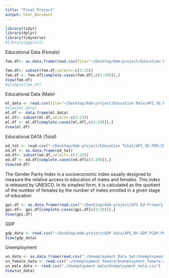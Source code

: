 ```yaml
---
title: "Final Project"
output: html_document
---
```

```r
library(tidyr)
library(dplyr)
library(tidyverse)
#library(ggplot2)
```

Educational Data (Female)
```r
fem.df<- as.data.frame(read.csv(file="~/Desktop/Adm-project/Education Female/API_SE.PRM.CMPT.FE.ZS_DS2_en_csv_v2_10580877.csv"))
```


```r
fem.df<- subset(fem.df,select=-c(3:23))
fem.df <- fem.df[complete.cases(fem.df[,c(3:29)]),]
View(fem.df)
#glimpse(fem_df)
```


Educational Data (Male)
```r
ml_data <- read.csv(file="~/Desktop/Adm-project/Education Male/API_SE.PRM.CMPT.MA.ZS_DS2_en_csv_v2_10580880.csv")
#View(ml_data)
ml.df <- data.frame(ml_data)
ml.df<- subset(ml.df,select=-c(3:23))
ml.df <- ml.df[complete.cases(ml.df[,c(3:29)]),]
View(ml.df)
```


Educational DATA (Total)
```r
ed_tot <- read.csv("~/Desktop/Adm-project/Education Total/API_SE.PRM.CMPT.ZS_DS2_en_csv_v2_10579238.csv")
ed.df <- as.data.frame(ed_tot)
ed.df<- subset(ed.df,select=-c(3:23))
ed.df <- ed.df[complete.cases(ed.df[c(3:29)]),]
View(ed.df)
```


The Gender Parity Index is a socioeconomic index usually designed to measure the relative access to education of males and females. This index is released by UNESCO. In its simplest form, it is calculated as the quotient of the number of females by the number of males enrolled in a given stage of education

```r
gpi.df <- as.data.frame(read.csv("~/Desktop/Adm-project/GPI Ed-Primary:Secondary/API_SE.ENR.PRSC.FM.ZS_DS2_en_excel_v2_10576950.csv"))
gpi.df<- gpi.df[complete.cases(gpi.df[c(3:29)]),]
View(gpi.df)
```

GDP
```r
gdp_data <- read.csv("~/Desktop/Adm-project/GDP data/API_NY.GDP.PCAP.PP.CD_DS2_en_csv_v2_10617557.csv")
View(gdp_data)
```


Unemployment
```r
un_data <- as.data.frame(read.csv("./Unemployment Data Set/Unemployment_percent_of_total_labor_force.csv"))
un_female_data <- read.csv("./Unemployment female/Unemployment_female.csv")
un_male_data <- read.csv("./Unemployment male/Unemployment_male.csv")
View(un_data)
```
